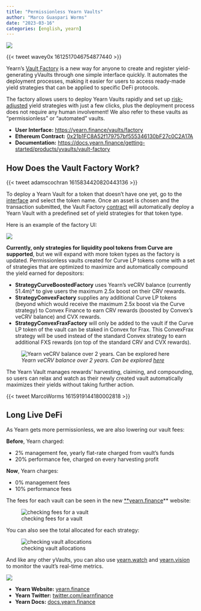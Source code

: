```yaml
---
title: "Permissionless Yearn Vaults"
author: "Marco Guaspari Worms"
date: "2023-03-16"
categories: [english, yearn]
---
```


![](https://cdn-images-1.medium.com/max/2400/1*9JAvhEJo8h7l0CenZxk4Dw.png)

{{< tweet wavey0x 1612517046754877440 >}}

Yearn’s [Vault Factory](https://yearn.finance/vaults/factory) is a new way for anyone to create and register yield-generating yVaults through one simple interface quickly. It automates the deployment processes, making it easier for users to access ready-made yield strategies that can be applied to specific DeFi protocols.

The factory allows users to deploy Yearn Vaults rapidly and set up [risk-adjusted](https://medium.com/iearn/measuring-risk-for-defi-yield-strategies-b53f62b83b92) yield strategies with just a few clicks, plus the deployment process does not require any human involvement! We also refer to these vaults as “permissionless” or “automated” vaults.

* **User Interface:** [https://yearn.finance/vaults/factory](https://yearn.finance/vaults/factory)
* **Ethereum Contract:** [0x21b1FC8A52f179757bf555346130bF27c0C2A17A](https://etherscan.io/address/0x21b1FC8A52f179757bf555346130bF27c0C2A17A)
* **Documentation:** [https://docs.yearn.finance/getting-started/products/yvaults/vault-factory](https://docs.yearn.finance/getting-started/products/yvaults/vault-factory)

## How Does the Vault Factory Work?

{{< tweet adamscochran 1615834420820443136 >}}

To deploy a Yearn Vault for a token that doesn’t have one yet, go to the [interface](https://yearn.finance/vaults/factory) and select the token name. Once an asset is chosen and the transaction submitted, the Vault Factory [contract](https://etherscan.io/address/0x21b1FC8A52f179757bf555346130bF27c0C2A17A) will automatically deploy a Yearn Vault with a predefined set of yield strategies for that token type.

Here is an example of the factory UI:

![](https://cdn-images-1.medium.com/max/4884/0*tEhhGORfP8lTEgr0.png)

**Currently, only strategies for liquidity pool tokens from Curve are supported**, but we will expand with more token types as the factory is updated. Permissionless vaults created for Curve LP tokens come with a set of strategies that are optimized to maximize and automatically compound the yield earned for depositors:

* **StrategyCurveBoostedFactory** uses Yearn’s veCRV balance (currently 51.4m)* to give users the maximum 2.5x boost on their CRV rewards.
* **StrategyConvexFactory** supplies any additional Curve LP tokens (beyond which would receive the maximum 2.5x boost via the Curve strategy) to Convex Finance to earn CRV rewards (boosted by Convex’s veCRV balance) and CVX rewards.
* **StrategyConvexFraxFactory** will only be added to the vault if the Curve LP token of the vault can be staked in Convex for Frax. This ConvexFrax strategy will be used instead of the standard Convex strategy to earn additional FXS rewards (on top of the standard CRV and CVX rewards).

![*Yearn veCRV balance over 2 years. Can be explored [here](https://yearn.vision/?orgId=1&refresh=5m&viewPanel=23&from=now-2y&to=now)*](https://cdn-images-1.medium.com/max/5200/0*lNWH4DbBD9At8Fk0.jpg)

The Yearn Vault manages rewards' harvesting, claiming, and compounding, so users can relax and watch as their newly created vault automatically maximizes their yields without taking further action.

{{< tweet MarcoWorms 1615919144180002818 >}}


## Long Live DeFi

As Yearn gets more permissionless, we are also lowering our vault fees:

**Before**, Yearn charged:

  * 2% management fee, yearly flat-rate charged from vault’s funds
  * 20% performance fee, charged on every harvesting profit

**Now**, Yearn charges:

  * 0% management fees
  * 10% performance fees

The fees for each vault can be seen in the new [**yearn.finance](https://yearn.finance/)** website:

![checking fees for a vault](https://cdn-images-1.medium.com/max/4872/0*h62Uqi8jcbG4TT1x.png)

You can also see the total allocated for each strategy:

![checking vault allocations](https://cdn-images-1.medium.com/max/4896/0*3ry8KBZTaZwdLxRH.png)

And like any other yVaults, you can also use [yearn.watch](https://yearn.watch/) and [yearn.vision](https://yearn.vision/) to monitor the vault's real-time metrics.

![](https://cdn-images-1.medium.com/max/3216/1*1OSA6rpFsf1HBq-8_yARzg.png)

* **Yearn Website:** [yearn.finance](https://yearn.finance/vaults)
* **Yearn Twitter:** [twitter.com/iearnfinance](https://twitter.com/iearnfinance)
* **Yearn Docs:** [docs.yearn.finance](https://docs.yearn.finance/)
